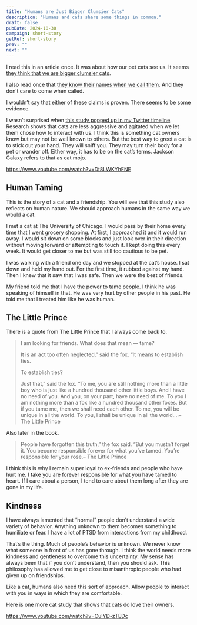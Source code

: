 ```yaml
---
title: "Humans are Just Bigger Clumsier Cats"
description: "Humans and cats share some things in common."
draft: false
pubDate: 2024-10-30
campaign: short-story
getRef: short-story
prev: ""
next: ""
---
```


I read this in an article once. It was about how our pet cats see us. It seems [they think that we are bigger clumsier cats](https://www.bustle.com/life/cats-apparently-think-humans-are-bigger-clumsy-hairless-cats-so-thats-adorable-11768160).

I also read once that [they know their names when we call them](https://www.scientificamerican.com/article/cats-recognize-their-own-names-even-if-they-choose-to-ignore-them/). And they don’t care to come when called.

I wouldn’t say that either of these claims is proven. There seems to be some evidence.

I wasn’t surprised when [this study popped up in my Twitter timeline](https://phys.org/news/2021-07-cats-petted-hostility-affection.html). Research shows that cats are less aggressive and agitated when we let them chose how to interact with us. I think this is something cat owners know but may not be well known to others. But the best way to greet a cat is to stick out your hand. They will sniff you. They may turn their body for a pet or wander off. Either way, it has to be on the cat’s terms. Jackson Galaxy refers to that as cat mojo.

https://www.youtube.com/watch?v=Dt8LWKYhFNE

## Human Taming

This is the story of a cat and a friendship. You will see that this study also reflects on human nature. We should approach humans in the same way we would a cat.

I met a cat at The University of Chicago. I would pass by their home every time that I went grocery shopping. At first, I approached it and it would run away. I would sit down on some blocks and just look over in their direction without moving forward or attempting to touch it. I kept doing this every week. It would get closer to me but was still too cautious to be pet.

I was walking with a friend one day and we stopped at the cat’s house. I sat down and held my hand out. For the first time, it rubbed against my hand. Then I knew that it saw that I was safe. Then we were the best of friends.

My friend told me that I have the power to tame people. I think he was speaking of himself in that. He was very hurt by other people in his past. He told me that I treated him like he was human.

## The Little Prince

There is a quote from The Little Prince that I always come back to.

> I am looking for friends. What does that mean — tame?
>
> It is an act too often neglected,” said the fox. “It means to establish ties.
>
> To establish ties?
>
> Just that,” said the fox. “To me, you are still nothing more than a little boy who is just like a hundred thousand other little boys. And I have no need of you. And you, on your part, have no need of me. To you I am nothing more than a fox like a hundred thousand other foxes. But if you tame me, then we shall need each other. To me, you will be unique in all the world. To you, I shall be unique in all the world….– The Little Prince

Also later in the book.

> People have forgotten this truth,” the fox said. “But you mustn’t forget it. You become responsible forever for what you’ve tamed. You’re responsible for your rose.– The Little Prince

I think this is why I remain super loyal to ex-friends and people who have hurt me. I take you are forever responsible for what you have tamed to heart. If I care about a person, I tend to care about them long after they are gone in my life.

## Kindness

I have always lamented that “normal” people don’t understand a wide variety of behavior. Anything unknown to them becomes something to humiliate or fear. I have a lot of PTSD from interactions from my childhood.

That’s the thing. Much of people’s behavior is unknown. We never know what someone in front of us has gone through. I think the world needs more kindness and gentleness to overcome this uncertainty. My sense has always been that if you don’t understand, then you should ask. This philosophy has allowed me to get close to misanthropic people who had given up on friendships.

Like a cat, humans also need this sort of approach. Allow people to interact with you in ways in which they are comfortable.

Here is one more cat study that shows that cats do love their owners.

https://www.youtube.com/watch?v=CuIYD-zTEDc
